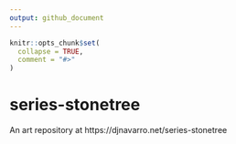 ```yaml
---
output: github_document
---
```


<!-- README.md is generated from README.Rmd. Please edit that file -->

```r
knitr::opts_chunk$set(
  collapse = TRUE,
  comment = "#>"
)
```

# series-stonetree

<!-- badges: start -->
<!-- badges: end -->

An art repository at https://djnavarro.net/series-stonetree
